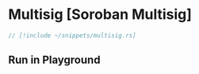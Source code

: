 
# Multisig [Soroban Multisig]

```rust
// [!include ~/snippets/multisig.rs]
```

## Run in Playground

<Playground okashiID = "bldlzjfydkqdnnuhfpimwmbbhbln" />
